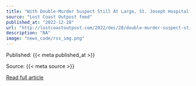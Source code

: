 ```yaml
---
title: "With Double-Murder Suspect Still At Large, St. Joseph Hospital Limits Public Access"
source: "Lost Coast Outpost feed"
published_at: "2022-12-28"
url: "http://lostcoastoutpost.com/2022/dec/28/double-murder-suspect-still-large-st-joseph-hospit/"
description: "NA"
image: "news_code/rss_img.png"
---
```



  Published: {{< meta published_at >}}
  

  Source: {{< meta source >}}
  

  [Read full article]({{< meta url >}})
  

